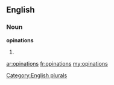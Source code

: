 ==English==

===Noun===
'''opinations'''

# {{plural of|[[opination]]}}

[[Category:English plurals]]

[[ar:opinations]]
[[fr:opinations]]
[[my:opinations]]